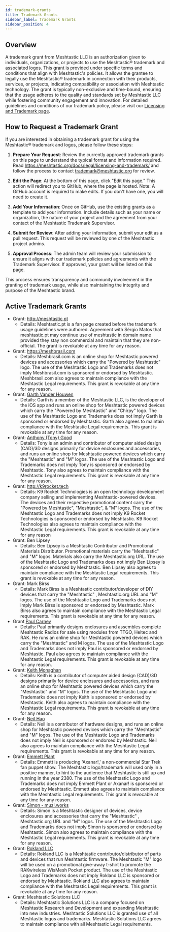 ```yaml
---
id: trademark-grants
title: Trademark Grants
sidebar_label: Trademark Grants
sidebar_position: 4
---
```


## Overview

A trademark grant from Meshtastic LLC is an authorization given to individuals, organizations, or projects to use the Meshtastic® trademark and associated logos. This grant is provided under specific terms and conditions that align with Meshtastic's policies. It allows the grantee to legally use the Meshtastic® trademark in connection with their products, services, or projects, indicating compatibility or association with Meshtastic technology. The grant is typically non-exclusive and time-bound, ensuring that the usage adheres to the quality and standards set by Meshtastic LLC while fostering community engagement and innovation. For detailed guidelines and conditions of our trademark policy, please visit our [Licensing and Trademark page](/docs/legal/licensing-and-trademark).

## How to Request a Trademark Grant

If you are interested in obtaining a trademark grant for using the Meshtastic® trademark and logos, please follow these steps:

1. **Prepare Your Request**: Review the currently approved trademark grants on this page to understand the typical format and information required. Read https://meshtastic.org/docs/legal/licensing-and-trademark/ and follow the process to contact trademark@meshtastic.org for review.

2. **Edit the Page**: At the bottom of this page, click "Edit this page." This action will redirect you to GitHub, where the page is hosted. Note: A GitHub account is required to make edits. If you don't have one, you will need to create it.

3. **Add Your Information**: Once on GitHub, use the existing grants as a template to add your information. Include details such as your name or organization, the nature of your project and the agreement from your contact of the Meshtastic Trademark Supervisor.

4. **Submit for Review**: After adding your information, submit your edit as a pull request. This request will be reviewed by one of the Meshtastic project admins.

5. **Approval Process**: The admin team will review your submission to ensure it aligns with our trademark policies and agreements with the Trademark Supervisor. If approved, your grant will be listed on this page.

This process ensures transparency and community involvement in the granting of trademark usage, while also maintaining the integrity and purpose of the Meshtastic brand.

## Active Trademark Grants

- Grant: http://meshtastic.pt
  - Details: Meshtastic.pt is a fan page created before the trademark usage guidelines were authored. Agreement with Sérgio Matos that meshtastic.pt may continue use of meshtastic in domain name provided they stay non commercial and maintain that they are non-official. The grant is revokable at any time for any reason.
- Grant: https://meshbrasil.com
  - Details: Meshbrasil.com is an online shop for Meshtastic powered devices and accessories which carry the "Powered by Meshtastic" logo. The use of the Meshtastic Logo and Trademarks does not imply Meshbrasil.com is sponsored or endorsed by Meshtastic. Meshbrasil.com also agrees to maintain compliance with the Meshtastic Legal requirements. This grant is revokable at any time for any reason.
- Grant: [Garth Vander Houwen](https://www.etsy.com/shop/garthvh)
  - Details: Garth is a member of the Meshtastic LLC, is the developer of the iOS app and runs an online shop for Meshtastic powered devices which carry the "Powered by Meshtastic" and "Chirpy" logo. The use of the Meshtastic Logo and Trademarks does not imply Garth is sponsored or endorsed by Meshtastic. Garth also agrees to maintain compliance with the Meshtastic Legal requirements. This grant is revokable at any time for any reason.
- Grant: [Anthony (Tony) Good](https://www.etsy.com/shop/quantumshadow3d)
  - Details: Tony is an admin and contributor of computer aided design (CAD)/3D designs primarily for device enclosures and accessories, and runs an online shop for Meshtastic powered devices which carry the "Meshtastic" and "M" logos. The use of the Meshtastic Logo and Trademarks does not imply Tony is sponsored or endorsed by Meshtastic. Tony also agrees to maintain compliance with the Meshtastic Legal requirements. This grant is revokable at any time for any reason.
- Grant: http://k9rocket.tech
  - Details: K9 Rocket Technologies is an open technology development company selling and implementing Meshtastic-powered devices. The devices and their respective promotional content carry the "Powered by Meshtastic", "Meshtastic", & "M" logos. The use of the Meshtastic Logo and Trademarks does not imply K9 Rocket Technologies is sponsored or endorsed by Meshtastic. K9 Rocket Technologies also agrees to maintain compliance with the Meshtastic Legal requirements. This grant is revokable at any time for any reason
- Grant: Ben Lipsey
  - Details: Ben Lipsey is a Meshtastic Contributor and Promotional Materials Distributor. Promotional materials carry the "Meshtastic" and "M" logos.  Materials also carry the Meshtastic.org URL. The use of the Meshtastic Logo and Trademarks does not imply Ben Lipsey is sponsored or endorsed by Meshtastic. Ben Lipsey also agrees to maintain compliance with the Meshtastic Legal requirements. This grant is revokable at any time for any reason.
- Grant: Mark Birss
  - Details: Mark Birss is a Meshtastic contributor/developer of DIY devices that carry the "Meshtastic" , Meshtastic.org URL and "M" logos. The use of the Meshtastic Logo and Trademarks does not imply Mark Birss is sponsored or endorsed by Meshtastic. Mark Birss also agrees to maintain compliance with the Meshtastic Legal requirements. This grant is revokable at any time for any reason.
- Grant [Paul Carney](https://www.etsy.com/shop/3Dsafe) 
  - Details: Paul primarily designs enclosures and assembles complete Meshtastic Radios for sale using modules from TTGO, Heltec and RAK. He  runs an online shop for Meshtastic powered devices which carry the "Meshtastic" and M logos. The use of the Meshtastic Logo and Trademarks does not imply Paul is sponsored or endorsed by Meshtastic. Paul also agrees to maintain compliance with the Meshtastic Legal requirements. This grant is revokable at any time for any reason.
- Grant: [Keith Monaghan](https://voltaicenclosures.com/)
   - Details: Keith is a contributor of computer aided design (CAD)/3D designs primarily for device enclosures and accessories, and runs an online shop for Meshtastic powered devices which carry the "Meshtastic" and "M" logos. The use of the Meshtastic Logo and Trademarks does not imply Keith is sponsored or endorsed by Meshtastic. Keith also agrees to maintain compliance with the Meshtastic Legal requirements. This grant is revokable at any time for any reason.
- Grant: [Neil Hao](https://shop.uniteng.com/)
   - Details: Neil is a contributor of hardware designs, and runs an online shop for Meshtastic powered devices which carry the "Meshtastic" and "M" logos. The use of the Meshtastic Logo and Trademarks does not imply Neil is sponsored or endorsed by Meshtastic. Neil also agrees to maintain compliance with the Meshtastic Legal requirements. This grant is revokable at any time for any reason.
- Grant: [Emmett Plant](mailto:tetrisblock@gmail.com)
   - Details: Emmett is producing 'Axanar!,' a non-commercial Star Trek fan puppet show. The Meshtastic logo/trademark will used only in a positive manner, to hint to the audience that Meshtastic is still up and running in the year 2380. The use of the Meshtastic Logo and Trademarks does not imply Emmett Plant or Axanar! is sponsored or endorsed by Meshtastic. Emmett also agrees to maintain compliance with the Meshtastic Legal requirements. This grant is revocable at any time for any reason.
- Grant: [Simon - muzi.works](https://instagram.com/muzi.works)
  - Details: Simon is a Meshtastic designer of devices, device enclosures and accessories that carry the "Meshtastic" , Meshtastic.org URL and "M" logos. The use of the Meshtastic Logo and Trademarks does not imply Simon is sponsored or endorsed by Meshtastic. Simon also agrees to maintain compliance with the Meshtastic Legal requirements. This grant is revokable at any time for any reason.
- Grant: [Rokland LLC](https://www.rokland.com)
  - Details: Rokland LLC is a Meshtastic contributor/distributor of parts and devices that run Meshtastic firmware. The Meshtastic "M" logo will be used on a promotional give-away t-shirt to promote the RAKwireless WisMesh Pocket product. The use of the Meshtastic Logo and Trademarks does not imply Rokland LLC is sponsored or endorsed by Meshtastic. Rokland LLC also agrees to maintain compliance with the Meshtastic Legal requirements. This grant is revokable at any time for any reason.
- Grant: Meshtastic Solutions LLC 
  - Details: Meshtastic Solutions LLC is a company focused on Meshtastic Research and Development and expanding Meshtastic into new industries. Meshtastic Solutions LLC is granted use of all Meshtastic logos and trademarks. Meshtastic Solutions LLC agrees to maintain compliance with all Meshtastic Legal requirements.
